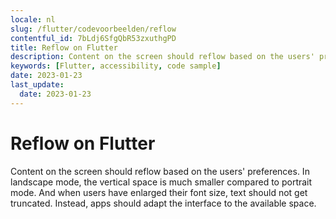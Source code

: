 ```yaml
---
locale: nl
slug: /flutter/codevoorbeelden/reflow
contentful_id: 7bLdj6SfgQbR53zxuthgPD
title: Reflow on Flutter
description: Content on the screen should reflow based on the users' preferences.
keywords: [Flutter, accessibility, code sample]
date: 2023-01-23
last_update:
  date: 2023-01-23
---
```


# Reflow on Flutter

Content on the screen should reflow based on the users' preferences. In landscape mode, the vertical space is much smaller compared to portrait mode. And when users have enlarged their font size, text should not get truncated. Instead, apps should adapt the interface to the available space.

<CodeSample id="screen-reflow" locale="nl" platform="flutter"/>

